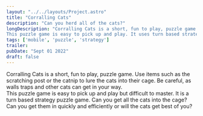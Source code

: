 ```yaml
---
layout: "../../layouts/Project.astro"
title: "Corralling Cats"
description: "Can you herd all of the cats?"
longDescription: "Corralling Cats is a short, fun to play, puzzle game. Use items such as the scratching post or the catnip to lure the cats into their cage. Be careful, as walls and traps can get in your way.  
This puzzle game is easy to pick up and play. It uses turn based strategy and puzzle solving. Can you get all the cats into the cage with ease? Or will the cats playful behavior get the best of you?"
tags: ['mobile', 'puzzle', 'strategy']
trailer: 
pubDate: "Sept 01 2022"
draft: false
---
```


Corralling Cats is a short, fun to play, puzzle game. Use items such as the scratching post or the catnip to lure the cats into their cage. Be careful, as walls traps and other cats can get in your way.  
This puzzle game is easy to pick up and play but difficult to master. It is a turn based strategy puzzle game. Can you get all the cats into the cage? Can you get them in quickly and efficiently or will the cats get best of you?